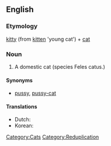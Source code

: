==English==

===Etymology===
[[kitty]] (from [[kitten]] 'young cat') + [[cat]]

===Noun===
{{en-noun|sg=[[kitty]]-[[cat]]}}

# {{context|colloquial|informal}} A domestic cat (species Feles catus.)

====Synonyms====
* [[pussy]], [[pussy-cat]]

====Translations====
* Dutch: {{t|nl|kattepoes}}
* Korean: {{trreq|Korean}}

[[Category:Cats]]
[[Category:Reduplication]]